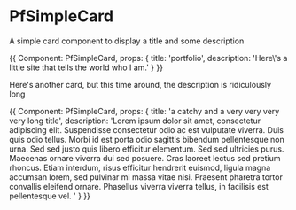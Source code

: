 

# PfSimpleCard

A simple card component to display a title and some description

<Meta title='molecules/PfSimpleCard' component={PfSimpleCard} />

<Preview withSource='open'>
    <Story name='default'>
        {{
            Component: PfSimpleCard,
            props: {
                title: 'portfolio',
                description: 'Here\'s a little site that tells the world who I am.'
            }
        }}
    </Story>
</Preview>

Here's another card, but this time around, the description is ridiculously long

<Preview withSource='open'>
    <Story name='long'>
        {{
            Component: PfSimpleCard,
            props: {
                title: 'a catchy and a very very very very long title',
                description: 'Lorem ipsum dolor sit amet, consectetur adipiscing elit. Suspendisse consectetur odio ac est vulputate viverra. Duis quis odio tellus. Morbi id est porta odio sagittis bibendum pellentesque non urna. Sed sed justo quis libero efficitur elementum. Sed sed ultricies purus. Maecenas ornare viverra dui sed posuere. Cras laoreet lectus sed pretium rhoncus. Etiam interdum, risus efficitur hendrerit euismod, ligula magna accumsan lorem, sed pulvinar mi massa vitae nisi. Praesent pharetra tortor convallis eleifend ornare. Phasellus viverra viverra tellus, in facilisis est pellentesque vel. '
            }
        }}
    </Story>
</Preview>